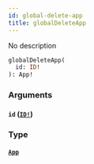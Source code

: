 ```yaml
---
id: global-delete-app
title: globalDeleteApp
---
```


No description

```graphql
globalDeleteApp(
  id: ID!
): App!

```

### Arguments

#### `id` ([`ID!`](/docs/graphql/scalars/id))

### Type

#### [`App`](/docs/graphql/objects/app)
